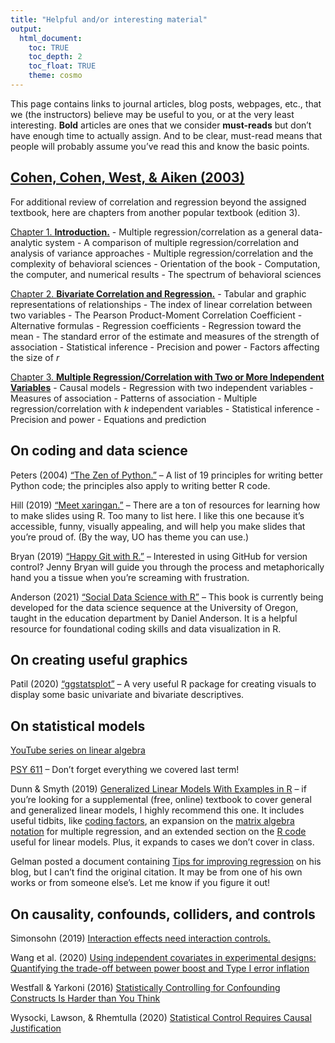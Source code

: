 ```yaml
---
title: "Helpful and/or interesting material"
output: 
  html_document:
    toc: TRUE
    toc_depth: 2
    toc_float: TRUE
    theme: cosmo
---
```


This page contains links to journal articles, blog posts, webpages, etc., that we (the instructors) believe may be useful to you, or at the very least interesting. **Bold** articles are ones that we consider **must-reads** but don't have enough time to actually assign. And to be clear, must-read means that people will probably assume you've read this and know the basic points.  

## [Cohen, Cohen, West, & Aiken (2003)](https://psycnet.apa.org/record/2002-18109-000)

For additional review of correlation and regression beyond the assigned textbook, here are chapters from another popular textbook (edition 3).

[Chapter 1. **Introduction.**](readings/CCWA_ch1.pdf) 
  - Multiple regression/correlation as a general data-analytic system
  - A comparison of multiple regression/correlation and analysis of variance approaches
  - Multiple regression/correlation and the complexity of behavioral sciences
  - Orientation of the book
  - Computation, the computer, and numerical results
  - The spectrum of behavioral sciences
  
[Chapter 2. **Bivariate Correlation and Regression.**](readings/CCWA_ch2.pdf) 
  - Tabular and graphic representations of relationships
  - The index of linear correlation between two variables
  - The Pearson Product-Moment Correlation Coefficient
  - Alternative formulas
  - Regression coefficients
  - Regression toward the mean
  - The standard error of the estimate and measures of the strength of association
  - Statistical inference
  - Precision and power
  - Factors affecting the size of _r_
  
[Chapter 3. **Multiple Regression/Correlation with Two or More Independent Variables**](readings/CCWA_ch3.pdf) 
  - Causal models
  - Regression with two independent variables
  - Measures of association 
  - Patterns of association
  - Multiple regression/correlation with _k_ independent variables
  - Statistical inference
  - Precision and power
  - Equations and prediction
  

## On coding and data science

Peters (2004) ["The Zen of Python."](https://www.python.org/dev/peps/pep-0020/) -- A list of 19 principles for writing better Python code; the principles also apply to writing better R code. 

Hill (2019) ["Meet xaringan."](https://arm.rbind.io/slides/xaringan.html#1) -- There are a ton of resources for learning how to make slides using R. Too many to list here. I like this one because it's accessible, funny, visually appealing, and will help you make slides that you're proud of. (By the way, UO has theme you can use.)

Bryan (2019) ["Happy Git with R."](https://happygitwithr.com) -- Interested in using GitHub for version control? Jenny Bryan will guide you through the process and metaphorically hand you a tissue when you're screaming with frustration.

Anderson (2021) ["Social Data Science with R"](https://www.sds.pub/index.html) -- This book is currently being developed for the data science sequence at the University of Oregon, taught in the education department by Daniel Anderson. It is a helpful resource for foundational coding skills and data visualization in R. 

## On creating useful graphics

Patil (2020) ["ggstatsplot"](https://indrajeetpatil.github.io/ggstatsplot/index.html) -- A very useful R package for creating visuals to display some basic univariate and bivariate descriptives. 

## On statistical models

[YouTube series on linear algebra](https://www.youtube.com/playlist?list=PLZHQObOWTQDPD3MizzM2xVFitgF8hE_ab)

[PSY 611](https://uopsych.github.io/psy611/) -- Don't forget everything we covered last term!

Dunn & Smyth (2019) [Generalized Linear Models With Examples in R](https://link.springer.com/book/10.1007/978-1-4419-0118-7) -- if you're looking for a supplemental (free, online) textbook to cover general and generalized linear models, I highly recommend this one. It includes useful tidbits, like [coding factors](https://link.springer.com/chapter/10.1007/978-1-4419-0118-7_1#Sec4), an expansion on the [matrix algebra notation](https://link.springer.com/chapter/10.1007/978-1-4419-0118-7_2#Sec13) for multiple regression, and an extended section on the [R code](https://link.springer.com/chapter/10.1007/978-1-4419-0118-7_2#Sec39) useful for linear models. Plus, it expands to cases we don't cover in class. 

Gelman posted a document containing [Tips for improving regression](https://statmodeling.stat.columbia.edu/wp-content/uploads/2020/07/raos_tips.pdf) on his blog, but I can't find the original citation. It may be from one of his own works or from someone else's. Let me know if you figure it out!

## On causality, confounds, colliders, and controls

Simonsohn (2019) [Interaction effects need interaction controls.](http://datacolada.org/80)

Wang et al. (2020) [Using independent covariates in experimental designs: Quantifying the trade-off between power boost and Type I error inflation](readings/wang_2020.pdf)

Westfall & Yarkoni (2016) [Statistically Controlling for Confounding Constructs Is Harder than You Think](https://journals.plos.org/plosone/article?id=10.1371/journal.pone.0152719)

Wysocki, Lawson, & Rhemtulla (2020) [Statistical Control Requires Causal Justification](https://psyarxiv.com/j9vw4)



